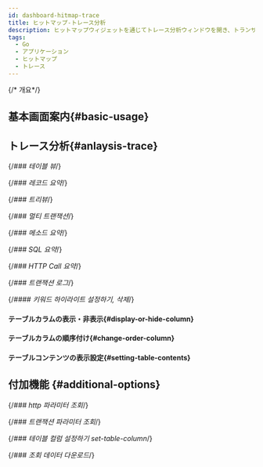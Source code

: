 ```yaml
---
id: dashboard-hitmap-trace
title: ヒットマップ-トレース分析
description: ヒットマップウィジェットを通じてトレース分析ウィンドウを開き、トランザクション一覧と各トランザクション下位のステップ情報を一度に確認できます。
tags:
  - Go
  - アプリケーション
  - ヒットマップ
  - トレース
---
```


{/* 개요*/}

<Dashboardhitmaptracedesc />

## 基本画面案内{#basic-usage}


<Dashboardhitmaptracebasicusage />

## トレース分析{#anlaysis-trace}


<Dashboardhitmaptraceanalysistx />

{/*### 테이블 뷰*/}

<Dashboardhitmaptracetableview />

{/*### 레코드 요약*/}

<Dashboardhitmaptracerecordsummary />


<Dashboardhitmaptracerecordsummaryattribute />

{/*### 트리뷰*/}

<Dashboardhitmaptracetreeview />

{/*### 멀티 트랜잭션*/}

<Dashboardhitmaptracemultitx />

{/*### 메소드 요약*/}

<Dashboardhitmaptracemethod />

{/*### SQL 요약*/}

<Dashboardhitmaptracesql />

{/*### HTTP Call 요약*/}

<Dashboardhitmaptracehttpcall />

{/*### 트랜잭션 로그*/}

<Dashboardhitmaptracetracsactionlog />

{/*#### 키워드 하이라이트 설정하기, 삭제*/}

<Dashboardhitmaptracetxlogkeyword />

#### テーブルカラムの表示・非表示{#display-or-hide-column}


<Displayorhidetablecolumn />

#### テーブルカラムの順序付け{#change-order-column}


<Changeordertablecolumn />

#### テーブルコンテンツの表示設定{#setting-table-contents}


<Setdisplaytablecontents />

## 付加機能 {#additional-options}

{/*### http 파라미터 조회*/}

<Searchhttpparameter />

{/*### 트랜잭션 파라미터 조회*/}

<Searchtransactionparmeter />

{/*### 테이블 컬럼 설정하기 set-table-column*/}

<Addfuncsettablecolumn />

{/*### 조회 데이터 다운로드*/}

<Addfuncdownloaddate />

